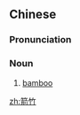==Chinese==
{{zh-forms}}

===Pronunciation===
{{zh-pron
|m=jiànzhú
|c=zin3 zuk1
|mn=chìⁿ-tek
|cat=n
}}

===Noun===
{{zh-noun}}

# [[bamboo]]

{{zh-cat|Plants}}

[[zh:箭竹]]